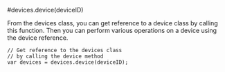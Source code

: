 
#devices.device(deviceID)

From the devices class, you can get reference to a device class by calling this function. Then you can perform various operations on a device using the device reference.

```
// Get reference to the devices class
// by calling the device method
var devices = devices.device(deviceID);
```